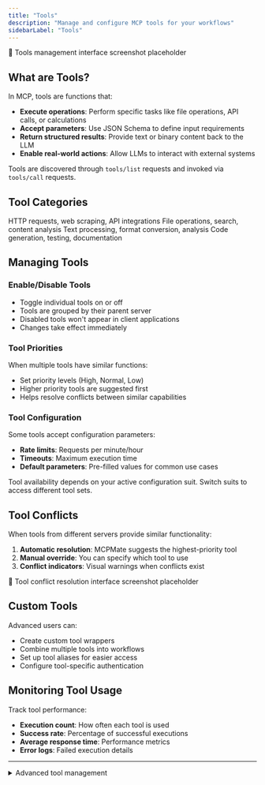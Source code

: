 ```yaml
---
title: "Tools"
description: "Manage and configure MCP tools for your workflows"
sidebarLabel: "Tools"
---
```



<div className="placeholder-screenshot">
  📸 Tools management interface screenshot placeholder
</div>

## What are Tools?

In MCP, tools are functions that:
- **Execute operations**: Perform specific tasks like file operations, API calls, or calculations
- **Accept parameters**: Use JSON Schema to define input requirements
- **Return structured results**: Provide text or binary content back to the LLM
- **Enable real-world actions**: Allow LLMs to interact with external systems

Tools are discovered through `tools/list` requests and invoked via `tools/call` requests.

## Tool Categories

<CardGroup cols={2}>
  <Card title="Web & API" icon="globe">
    HTTP requests, web scraping, API integrations
  </Card>
  <Card title="File System" icon="folder">
    File operations, search, content analysis
  </Card>
  <Card title="Data Processing" icon="database">
    Text processing, format conversion, analysis
  </Card>
  <Card title="Development" icon="code">
    Code generation, testing, documentation
  </Card>
</CardGroup>

## Managing Tools

### Enable/Disable Tools
- Toggle individual tools on or off
- Tools are grouped by their parent server
- Disabled tools won't appear in client applications
- Changes take effect immediately

### Tool Priorities
When multiple tools have similar functions:
- Set priority levels (High, Normal, Low)
- Higher priority tools are suggested first
- Helps resolve conflicts between similar capabilities

### Tool Configuration
Some tools accept configuration parameters:
- **Rate limits**: Requests per minute/hour
- **Timeouts**: Maximum execution time
- **Default parameters**: Pre-filled values for common use cases

<Callout type="info">
  Tool availability depends on your active configuration suit. Switch suits to access different tool sets.
</Callout>

## Tool Conflicts

When tools from different servers provide similar functionality:

1. **Automatic resolution**: MCPMate suggests the highest-priority tool
2. **Manual override**: You can specify which tool to use
3. **Conflict indicators**: Visual warnings when conflicts exist

<div className="placeholder-screenshot">
  📸 Tool conflict resolution interface screenshot placeholder
</div>

## Custom Tools

Advanced users can:
- Create custom tool wrappers
- Combine multiple tools into workflows
- Set up tool aliases for easier access
- Configure tool-specific authentication

## Monitoring Tool Usage

Track tool performance:
- **Execution count**: How often each tool is used
- **Success rate**: Percentage of successful executions
- **Average response time**: Performance metrics
- **Error logs**: Failed execution details

---

<details>
<summary>Advanced tool management</summary>

Configure custom tool parameters, set up tool chaining workflows, and implement custom authentication for enterprise tools.

</details>
